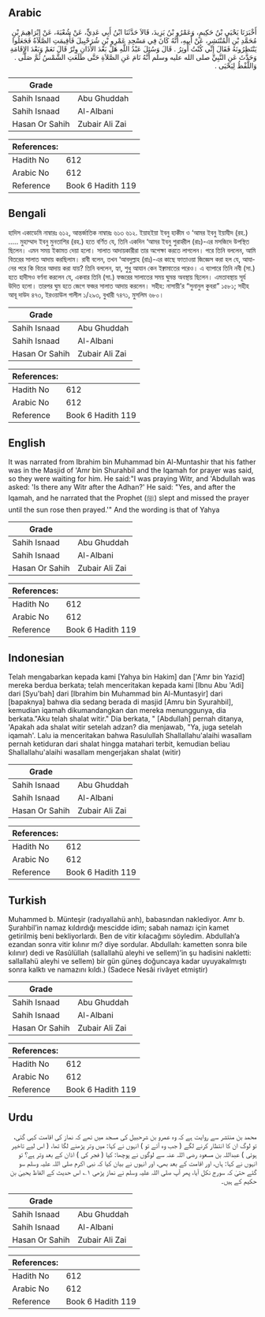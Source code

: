 ## Arabic


<div dir="rtl" lang="ar" style={{fontSize:'larger',backgroundColor:'#f8f9fa',padding:20}}>
أَخْبَرَنَا يَحْيَى بْنُ حَكِيمٍ، وَعَمْرُو بْنُ يَزِيدَ، قَالاَ حَدَّثَنَا ابْنُ أَبِي عَدِيٍّ، عَنْ شُعْبَةَ، عَنْ إِبْرَاهِيمَ بْنِ مُحَمَّدِ بْنِ الْمُنْتَشِرِ، عَنْ أَبِيهِ، أَنَّهُ كَانَ فِي مَسْجِدِ عَمْرِو بْنِ شُرَحْبِيلَ فَأُقِيمَتِ الصَّلاَةُ فَجَعَلُوا يَنْتَظِرُونَهُ فَقَالَ إِنِّي كُنْتُ أُوتِرُ ‏.‏ قَالَ وَسُئِلَ عَبْدُ اللَّهِ هَلْ بَعْدَ الأَذَانِ وِتْرٌ قَالَ نَعَمْ وَبَعْدَ الإِقَامَةِ وَحَدَّثَ عَنِ النَّبِيِّ صلى الله عليه وسلم أَنَّهُ نَامَ عَنِ الصَّلاَةِ حَتَّى طَلَعَتِ الشَّمْسُ ثُمَّ صَلَّى ‏.‏ وَاللَّفْظُ لِيَحْيَى ‏.‏
</div>
<div style={{backgroundColor:'#f8f9fa',padding:20, marginBottom: 10}}><table> <thead> <tr> <th>Grade</th> <th></th> </tr> </thead> <tbody> <tr><td>Sahih Isnaad</td><td>Abu Ghuddah</td></tr><tr><td>Sahih Isnaad</td><td>Al-Albani</td></tr><tr><td>Hasan Or Sahih</td><td>Zubair Ali Zai</td></tr></tbody></table><table> <thead> <tr> <th>References:</th> <th></th> </tr> </thead> <tbody><tr><td>Hadith No</td><td>612</td></tr><tr><td>Arabic No</td><td>612</td></tr><tr><td>Reference</td><td>Book 6 Hadith 119</td></tr></tbody></table></div>

## Bengali


<div dir="ltr" lang="bn" style={{fontSize:'larger',backgroundColor:'#f8f9fa',padding:20}}>
হাদিস একাডেমি নাম্বারঃ ৬১২, আন্তর্জাতিক নাম্বারঃ ৬১৩ ৬১২. ইয়াহইয়া ইবনু হাকীম ও ‘আমর ইবনু ইয়াযীদ (রহ.) ..... মুহাম্মাদ ইবনু মুনতাশির (রহ.) হতে বর্ণিত যে, তিনি একদিন ‘আমর ইবনু শুরাহ্বীল (রাঃ)-এর মসজিদে উপস্থিত ছিলেন। এমন সময় ইকামত দেয়া হলো। সালাত আদায়কারীরা তার অপেক্ষা করতে লাগলেন। পরে তিনি বললেন, আমি বিতরের সালাত আদায় করছিলাম। রাবী বলেন, তখন ‘আবদুল্লাহ (রাঃ)-এর কাছে ফাতাওয়া জিজ্ঞেস করা হল যে, আযানের পরে কি বিতর আদায় করা যায়? তিনি বললেন, হ্যা, শুধু আযান কেন ইক্বামাতের পরেও। এ ব্যাপারে তিনি নবী (সা.) হতে হাদীসও বর্ণনা করলেন যে, একবার তিনি (সা.) ফজরের সালাতের সময় ঘুমন্ত অবস্থায় ছিলেন। এমতাবস্থায় সূর্য উদিত হলো। তারপর ঘুম হতে জেগে ফজর সালাত আদায় করলেন। সহীহ: নাসায়ী’র “সুনানুল কুবরা” ১৫৮১; সহীহ আবূ দাউদ ৪৭৩, ইরওয়াউল গালীল ১/২৯৩, বুখারী ৭৪৭১, মুসলিম ৬৮০।
</div>
<div style={{backgroundColor:'#f8f9fa',padding:20, marginBottom: 10}}><table> <thead> <tr> <th>Grade</th> <th></th> </tr> </thead> <tbody> <tr><td>Sahih Isnaad</td><td>Abu Ghuddah</td></tr><tr><td>Sahih Isnaad</td><td>Al-Albani</td></tr><tr><td>Hasan Or Sahih</td><td>Zubair Ali Zai</td></tr></tbody></table><table> <thead> <tr> <th>References:</th> <th></th> </tr> </thead> <tbody><tr><td>Hadith No</td><td>612</td></tr><tr><td>Arabic No</td><td>612</td></tr><tr><td>Reference</td><td>Book 6 Hadith 119</td></tr></tbody></table></div>

## English


<div dir="ltr" lang="en" style={{fontSize:'larger',backgroundColor:'#f8f9fa',padding:20}}>
It was narrated from Ibrahim bin Muhammad bin Al-Muntashir that his father was in the Masjid of 'Amr bin Shurahbil and the Iqamah for prayer was said, so they were waiting for him. He said:"I was praying Witr, and 'Abdullah was asked: 'Is there any Witr after the Adhan?' He said: "Yes, and after the Iqamah, and he narrated that the Prophet (ﷺ) slept and missed the prayer until the sun rose then prayed.'" And the wording is that of Yahya
</div>
<div style={{backgroundColor:'#f8f9fa',padding:20, marginBottom: 10}}><table> <thead> <tr> <th>Grade</th> <th></th> </tr> </thead> <tbody> <tr><td>Sahih Isnaad</td><td>Abu Ghuddah</td></tr><tr><td>Sahih Isnaad</td><td>Al-Albani</td></tr><tr><td>Hasan Or Sahih</td><td>Zubair Ali Zai</td></tr></tbody></table><table> <thead> <tr> <th>References:</th> <th></th> </tr> </thead> <tbody><tr><td>Hadith No</td><td>612</td></tr><tr><td>Arabic No</td><td>612</td></tr><tr><td>Reference</td><td>Book 6 Hadith 119</td></tr></tbody></table></div>

## Indonesian


<div dir="ltr" lang="id" style={{fontSize:'larger',backgroundColor:'#f8f9fa',padding:20}}>
Telah mengabarkan kepada kami [Yahya bin Hakim] dan ['Amr bin Yazid] mereka berdua berkata; telah menceritakan kepada kami [Ibnu Abu 'Adi] dari [Syu'bah] dari [Ibrahim bin Muhammad bin Al-Muntasyir] dari [bapaknya] bahwa dia sedang berada di masjid [Amru bin Syurahbil], kemudian iqamah dikumandangkan dan mereka menunggunya, dia berkata."Aku telah shalat witir." Dia berkata, " [Abdullah] pernah ditanya, 'Apakah ada shalat witir setelah adzan? dia menjawab, "Ya, juga setelah iqamah'. Lalu ia menceritakan bahwa Rasulullah Shallallahu'alaihi wasallam pernah ketiduran dari shalat hingga matahari terbit, kemudian beliau Shallallahu'alaihi wasallam mengerjakan shalat (witir)
</div>
<div style={{backgroundColor:'#f8f9fa',padding:20, marginBottom: 10}}><table> <thead> <tr> <th>Grade</th> <th></th> </tr> </thead> <tbody> <tr><td>Sahih Isnaad</td><td>Abu Ghuddah</td></tr><tr><td>Sahih Isnaad</td><td>Al-Albani</td></tr><tr><td>Hasan Or Sahih</td><td>Zubair Ali Zai</td></tr></tbody></table><table> <thead> <tr> <th>References:</th> <th></th> </tr> </thead> <tbody><tr><td>Hadith No</td><td>612</td></tr><tr><td>Arabic No</td><td>612</td></tr><tr><td>Reference</td><td>Book 6 Hadith 119</td></tr></tbody></table></div>

## Turkish


<div dir="ltr" lang="tr" style={{fontSize:'larger',backgroundColor:'#f8f9fa',padding:20}}>
Muhammed b. Münteşir (radıyallahü anh), babasından naklediyor. Amr b. Şurahbil’in namaz kıldırdığı mescidde idim; sabah namazı için kamet getirilmiş beni bekliyorlardı. Ben de vitir kılacağımı söyledim. Abdullah’a ezandan sonra vitir kılınır mı? diye sordular. Abdullah: kametten sonra bile kılınır) dedi ve Rasûlüllah (sallallahü aleyhi ve sellem)’in şu hadisini nakletti: sallallahü aleyhi ve sellem) bir gün güneş doğuncaya kadar uyuyakalmıştı sonra kalktı ve namazını kıldı.) (Sadece Nesâi rivâyet etmiştir)
</div>
<div style={{backgroundColor:'#f8f9fa',padding:20, marginBottom: 10}}><table> <thead> <tr> <th>Grade</th> <th></th> </tr> </thead> <tbody> <tr><td>Sahih Isnaad</td><td>Abu Ghuddah</td></tr><tr><td>Sahih Isnaad</td><td>Al-Albani</td></tr><tr><td>Hasan Or Sahih</td><td>Zubair Ali Zai</td></tr></tbody></table><table> <thead> <tr> <th>References:</th> <th></th> </tr> </thead> <tbody><tr><td>Hadith No</td><td>612</td></tr><tr><td>Arabic No</td><td>612</td></tr><tr><td>Reference</td><td>Book 6 Hadith 119</td></tr></tbody></table></div>

## Urdu


<div dir="rtl" lang="ur" style={{fontSize:'larger',backgroundColor:'#f8f9fa',padding:20}}>
محمد بن منتشر سے روایت ہے کہ وہ عمرو بن شرحبیل کی مسجد میں تھے کہ نماز کی اقامت کہی گئی، تو لوگ ان کا انتظار کرنے لگے ( جب وہ آئے تو ) انہوں نے کہا: میں وتر پڑھنے لگا تھا، ( اس لیے تاخیر ہوئی ) عبداللہ بن مسعود رضی اللہ عنہ سے لوگوں نے پوچھا: کیا ( فجر کی ) اذان کے بعد وتر ہے؟ تو انہوں نے کہا: ہاں، اور اقامت کے بعد بھی، اور انہوں نے بیان کیا کہ نبی اکرم صلی اللہ علیہ وسلم سو گئے حتیٰ کہ سورج نکل آیا، پھر آپ صلی اللہ علیہ وسلم نے نماز پڑھی ۱؎ اس حدیث کے الفاظ یحییٰ بن حکیم کے ہیں۔
</div>
<div style={{backgroundColor:'#f8f9fa',padding:20, marginBottom: 10}}><table> <thead> <tr> <th>Grade</th> <th></th> </tr> </thead> <tbody> <tr><td>Sahih Isnaad</td><td>Abu Ghuddah</td></tr><tr><td>Sahih Isnaad</td><td>Al-Albani</td></tr><tr><td>Hasan Or Sahih</td><td>Zubair Ali Zai</td></tr></tbody></table><table> <thead> <tr> <th>References:</th> <th></th> </tr> </thead> <tbody><tr><td>Hadith No</td><td>612</td></tr><tr><td>Arabic No</td><td>612</td></tr><tr><td>Reference</td><td>Book 6 Hadith 119</td></tr></tbody></table></div>